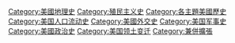 [[Category:美國地理史|Category:美國地理史]]
[[Category:殖民主义史|Category:殖民主义史]]
[[Category:各主題美國歷史|Category:各主題美國歷史]]
[[Category:美国人口流动史|Category:美国人口流动史]]
[[Category:美國外交史|Category:美國外交史]]
[[Category:美国军事史|Category:美国军事史]]
[[Category:美國政治史|Category:美國政治史]]
[[Category:美国领土变迁|Category:美国领土变迁]]
[[Category:兼併擴張|Category:兼併擴張]]